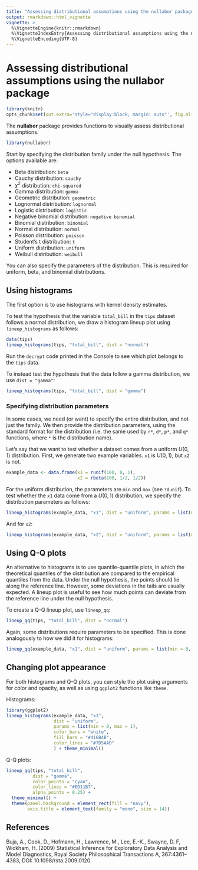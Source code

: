 ```yaml
---
title: "Assessing distributional assumptions using the nullabor package"
output: rmarkdown::html_vignette
vignette: >
  %\VignetteEngine{knitr::rmarkdown}
  %\VignetteIndexEntry{Assessing distributional assumptions using the nullabor package}
  %\VignetteEncoding{UTF-8}
---  
```



Assessing distributional assumptions using the **nullabor** package
=======================================


```r
library(knitr)
opts_chunk$set(out.extra='style="display:block; margin: auto"', fig.align="center")
```

The  **nullabor** package provides functions to visually assess distributional assumptions.

```r
library(nullabor)
```

Start by specifying the distribution family under the null hypothesis. The options available are:

* Beta distribution: `beta`
* Cauchy distribution: `cauchy`
* $\chi^2$ distribution: `chi-squared`
* Gamma distribution: `gamma`
* Geometric distribution: `geometric`
* Lognormal distribution: `lognormal`
* Logistic distribution: `logistic`
* Negative binomial distribution: `negative binomial`
* Binomial distribution: `binomial`
* Normal distribution: `normal`
* Poisson distribution: `poisson`
* Student's t distribution: `t`
* Uniform distribution: `uniform`
* Weibull distribution: `weibull`

You can also specify the parameters of the distribution. This is required for uniform, beta, and binomial distributions.

## Using histograms
The first option is to use histograms with kernel density estimates.

To test the hypothesis that the variable `total_bill` in the `tips` dataset follows a normal distribution, we draw a histogram lineup plot using `lineup_histograms` as follows:

```r
data(tips)
lineup_histograms(tips, "total_bill", dist = "normal")
```

Run the `decrypt` code printed in the Console to see which plot belongs to the `tips` data.

To instead test the hypothesis that the data follow a gamma distribution, we use `dist = "gamma"`:

```r
lineup_histograms(tips, "total_bill", dist = "gamma")
```

### Specifying distribution parameters
In some cases, we need (or want) to specify the entire distribution, and not just the family. We then provide the distribution parameters, using the standard format for the distribution (i.e. the same used by `r*`, `d*`, `p*`, and `q*` functions, where `*` is the distribution name).

Let's say that we want to test whether a dataset comes from a uniform $U(0,1)$ distribution. First, we generate two example variables. `x1` is $U(0,1)$, but `x2` is not.

```r
example_data <- data.frame(x1 = runif(100, 0, 1),
                           x2 = rbeta(100, 1/2, 1/2))
```

For the uniform distribution, the parameters are `min` and `max` (see `?dunif`). To test whether the `x1` data come from a $U(0,1)$ distribution, we specify the distribution parameters as follows:

```r
lineup_histograms(example_data, "x1", dist = "uniform", params = list(min = 0, max = 1))
```

And for `x2`:

```r
lineup_histograms(example_data, "x2", dist = "uniform", params = list(min = 0, max = 1))
```


## Using Q-Q plots
An alternative to histograms is to use quantile-quantile plots, in which the theoretical quantiles of the distribution are compared to the empirical quantiles from the data. Under the null hypothesis, the points should lie along the reference line. However, some deviations in the tails are usually expected. A lineup plot is useful to see how much points can deviate from the reference line under the null hypothesis.

To create a Q-Q lineup plot, use `lineup_qq`:

```r
lineup_qq(tips, "total_bill", dist = "normal")
```

Again, some distributions require parameters to be specified. This is done analogously to how we did it for histograms:

```r
lineup_qq(example_data, "x1", dist = "uniform", params = list(min = 0, max = 1))
```

## Changing plot appearance
For both histograms and Q-Q plots, you can style the plot using arguments for color and opacity, as well as using `ggplot2` functions like `theme`. 

Histograms:

```r
library(ggplot2)
lineup_histograms(example_data, "x1",
                  dist = "uniform",
                  params = list(min = 0, max = 1),
                  color_bars = "white",
                  fill_bars = "#416B4B",
                  color_lines = "#7D5AAD"
                  ) + theme_minimal()
```

Q-Q plots:

```r
lineup_qq(tips, "total_bill",
          dist = "gamma",
          color_points = "cyan",
          color_lines = "#ED11B7",
          alpha_points = 0.25) +
  theme_minimal() + 
  theme(panel.background = element_rect(fill = "navy"),
        axis.title = element_text(family = "mono", size = 14))
```



References
----------

Buja, A., Cook, D., Hofmann, H., Lawrence, M., Lee, E.-K., Swayne, D. F, Wickham, H. (2009) Statistical Inference for Exploratory Data Analysis and Model Diagnostics, Royal Society Philosophical Transactions A, 367:4361--4383, DOI: 10.1098/rsta.2009.0120.
